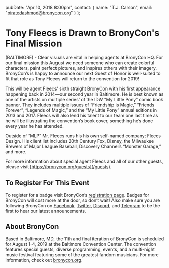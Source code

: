   pubDate: "Apr 10, 2018 8:00pm",
  contact: {
    name: "T.J. Carson",
    email: "piratedashmod@bronycon.org"
  }
};

# Tony Fleecs is Drawn to BronyCon's Final Mission

(BALTIMORE) - Clear visuals are vital in helping agents at BronyCon HQ. For our final mission this August we need someone who can create colorful characters, paint perfect pictures, and inspires others with their imagery. BronyCon’s is happy to announce our next Guest of Honor is well-suited to fit that role as Tony Fleecs will return to the convention for 2019!

This will be agent Fleecs’ sixth straight BronyCon with his first appearance happening back in 2014—our second year in Baltimore. He is best known as one of the artists on multiple series’ of the IDW “My Little Pony” comic book banner. They includes multiple issues of “Friendship is Magic,” “Friends Forever”, “Legends of Magic,” and the “My Little Pony” annual editions in 2013 and 2017. Fleecs will also lend his talent to our team one last time as he will be illustrating the convention’s book cover, something he’s done every year he has attended.

Outside of “MLP” Mr. Fleecs runs his his own self-named company; Fleecs Design. His client list includes 20th Century Fox, Disney, the Milwaukee Brewers of Major League Baseball, Discovery Channel’s “Monster Garage,” and more.

For more information about special agent Fleecs and all of our other guests, please visit [https://bronycon.org/guests](/guests).

## To Register For This Event

To register for a badge visit BronyCon’s [registration page](/#register). Badges for BronyCon will cost more at the door, so don’t wait! Also make sure you are following BronyCon on [Facebook](https://www.facebook.com/BronyCon), [Twitter](https://twitter.com/bronycon), [Discord](https://twitter.com/bronycon), and [Telegram](https://t.me/BronyCon) to be the first to hear our latest announcements.

## About BronyCon

Based in Baltimore, MD, the 11th and final iteration of BronyCon is scheduled for August 1-4, 2019 at the Baltimore Convention Center. The convention features special guests, diverse programming, events, and a multi-night music festival featuring some of the greatest fandom musicians. For more information, check out [bronycon.org](https://bronycon.org).
